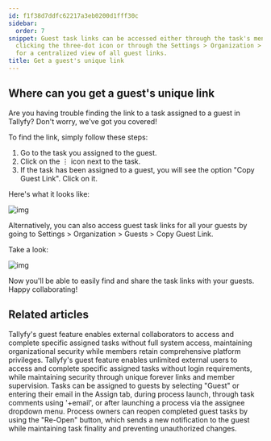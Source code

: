 ```yaml
---
id: f1f38d7ddfc62217a3eb0200d1fff30c
sidebar:
  order: 7
snippet: Guest task links can be accessed either through the task's menu options by
  clicking the three-dot icon or through the Settings > Organization > Guests section
  for a centralized view of all guest links.
title: Get a guest's unique link
---
```


## Where can you get a guest's unique link

Are you having trouble finding the link to a task assigned to a guest in Tallyfy? Don't worry, we've got you covered!

To find the link, simply follow these steps:

1. Go to the task you assigned to the guest.
2. Click on the ⋮ icon next to the task.
3. If the task has been assigned to a guest, you will see the option "Copy Guest Link". Click on it.

Here's what it looks like:

![img](https://screenshots.tallyfy.com/tallyfy%2Fpro%2Fdesktop-light-copy-guest-link.png)

Alternatively, you can also access guest task links for all your guests by going to Settings > Organization > Guests > Copy Guest Link.

Take a look:

![img](https://screenshots.tallyfy.com/tallyfy%2Fpro%2Fdesktop-light-copy-guest-link-from-settings.png)

Now you'll be able to easily find and share the task links with your guests. Happy collaborating!


## Related articles
<CardGrid>
<LinkTitleCard header="<b>Guests > What is a guest</b>" href="/products/pro/documenting/guests/what-is-a-guest/" > Tallyfy's guest feature enables external collaborators to access and complete specific assigned tasks without full system access, maintaining organizational security while members retain comprehensive platform privileges. </LinkTitleCard>
<LinkTitleCard header="<b>Documenting > Guests</b>" href="/products/pro/documenting/guests/" > Tallyfy's guest feature enables unlimited external users to access and complete specific assigned tasks without login requirements, while maintaining security through unique forever links and member supervision. </LinkTitleCard>
<LinkTitleCard header="<b>Guests > Assign tasks to guests</b>" href="/products/pro/documenting/guests/how-can-i-assign-tasks-to-guest-users-in-tallyfy/" > Tasks can be assigned to guests by selecting "Guest" or entering their email in the Assign tab, during process launch, through task comments using '+email', or after launching a process via the assignee dropdown menu. </LinkTitleCard>
<LinkTitleCard header="<b>Guests > Re-open tasks as a guest</b>" href="/products/pro/documenting/guests/how-can-i-re-open-a-completed-guest-task/" > Process owners can reopen completed guest tasks by using the "Re-Open" button, which sends a new notification to the guest while maintaining task finality and preventing unauthorized changes. </LinkTitleCard>
</CardGrid>